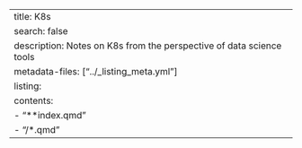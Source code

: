 ---
title: K8s
search: false
description: Notes on K8s from the perspective of data science tools
metadata-files: ["../_listing_meta.yml"]
listing:
  contents:
   - "**index.qmd"
   - "/*.qmd"
---
